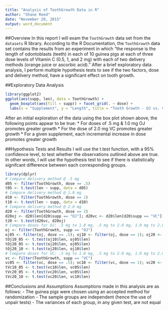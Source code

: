 ```yaml
---
title: "Analysis of ToothGrowth Data in R"
author: "Shane Reed"
date: "November 20, 2015"
output: word_document
---
```


##Overview
In this report I will exam the `ToothGrowth` data set from the `datasets` R library. According to the R Documentation, the `ToothGrowth` data set contains the results from an experiment in which "the response is the length of odontoblasts (teeth) in each of 10 guinea pigs at each of three dose levels of Vitamin C (0.5, 1, and 2 mg) with each of two delivery methods (orange juice or ascorbic acid)." After a brief exploratory data analysis, I perform multiple hypothesis tests to see if the two factors, dose and delivery method, have a significant effect on tooth growth.

##Exploratory Data Analysis
```r
library(ggplot2)
ggplot(aes(supp, len), data = ToothGrowth) + 
  geom_boxplot(aes(fill = supp)) + facet_grid(. ~ dose) + 
  labs(x = "Supplement", y = "Length", title = "Tooth Growth - OJ vs. VC by Dose")
```
After an initial exploration of the data using the box plot shown above, the following points appear to be true:
* For doses of .5 mg & 1.0 mg OJ promotes greater growth
* For the dose of 2.0 mg VC promotes greater growth
* For a given supplement, each incremental increase in dose promotes greater growth

##Hypothesis Tests and Results
I will use the t.test function, with a 95% confidence level, to test whether the observations outlined above are true. In other words, I will use the hypothesis test to see if there is statistically signifcant difference between each corresponding groups.
```r
library(dplyr)
# Compare delivery method @ .5 mg
d05 <- filter(ToothGrowth, dose == .5)
t05 <- t.test(len ~ supp, data = d05)
# Compare delivery method @ 1.0 mg
d10 <- filter(ToothGrowth, dose == 1)
t10 <- t.test(len ~ supp, data = d10)
# Compare delivery method @ 2.0 mg
d20 <- filter(ToothGrowth, dose == 2)
d20oj <- d20$len[d20$supp == "OJ"]; d20vc <- d20$len[d20$supp == "VC"]
t20 <- t.test(d20vc, d20oj)
# Compare doses for OJ: .5 mg to 1.0 mg, .5 mg to 2.0 mg, 1.0 mg to 2.0 mg
oj <- filter(ToothGrowth, supp == "OJ")
oj05 <- filter(oj, dose == .5); oj10 <- filter(oj, dose == 1); oj20 <- filter(oj, dose == 2)
tOj10_05 <- t.test(oj10$len, oj05$len)
tOj20_05 <- t.test(oj20$len, oj05$len)
tOj20_10 <- t.test(oj20$len, oj10$len)
# Compare doses for VC: .5 mg to 1.0 mg, .5 mg to 2.0 mg, 1.0 mg to 2.0 mg
vc <- filter(ToothGrowth, supp == "VC")
vc05 <- filter(vc, dose == .5); vc10 <- filter(vc, dose == 1); vc20 <- filter(vc, dose == 2)
tVc10_05 <- t.test(vc10$len, vc05$len)
tVc20_05 <- t.test(vc20$len, vc05$len)
tVc20_10 <- t.test(vc20$len, vc10$len)
```

##Conclusions and Assumptions
Assumptions made in this analysis are as follows:
  - The guinea pigs were chosen using an accepted method for randomization
  - The sample groups are independent (hence the use of unpair tests)
  - The variances of each group, in any given test, are not equal
